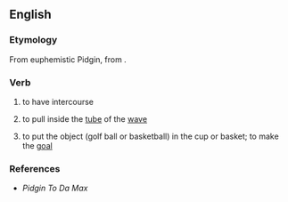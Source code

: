 ==English==

===Etymology===
From euphemistic {{etyl|haw|en}} Pidgin, from {{etyl|en|en}} {{term|put|lang=en}} {{term|inside|lang=en}}.

===Verb===
{{head|en|verb}} {{attention|en|needs conj}}

# {{context|Hawaii|slang|vulgar|lang=en}} to have intercourse
# {{context|Hawaii|surfing|slang|lang=en}} to pull inside the [[tube]] of the [[wave]]
# {{context|Hawaii|sports|slang|lang=en}} to put the object (golf ball or basketball) in the cup or basket; to make the [[goal]]

===References===
* ''Pidgin To Da Max''